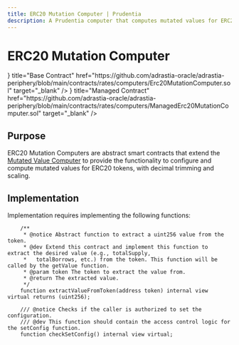 ```yaml
---
title: ERC20 Mutation Computer | Prudentia
description: A Prudentia computer that computes mutated values for ERC20 tokens with decimal scaling.
---
```



# ERC20 Mutation Computer

<Cards>
  <Cards.Card
    icon={<GitHubIcon />}
    title="Base Contract"
    href="https://github.com/adrastia-oracle/adrastia-periphery/blob/main/contracts/rates/computers/Erc20MutationComputer.sol"
    target="_blank"
  />
  <Cards.Card
    icon={<GitHubIcon />}
    title="Managed Contract"
    href="https://github.com/adrastia-oracle/adrastia-periphery/blob/main/contracts/rates/computers/ManagedErc20MutationComputer.sol"
    target="_blank"
  />
</Cards>

## Purpose

ERC20 Mutation Computers are abstract smart contracts that extend the [Mutated Value Computer](./mutated-value-computer) to provide the functionality to configure and compute mutated values for ERC20 tokens, with decimal trimming and scaling.

## Implementation

Implementation requires implementing the following functions:

```solidity
    /**
     * @notice Abstract function to extract a uint256 value from the token.
     * @dev Extend this contract and implement this function to extract the desired value (e.g., totalSupply,
     *   totalBorrows, etc.) from the token. This function will be called by the getValue function.
     * @param token The token to extract the value from.
     * @return The extracted value.
     */
    function extractValueFromToken(address token) internal view virtual returns (uint256);
```

```solidity
    /// @notice Checks if the caller is authorized to set the configuration.
    /// @dev This function should contain the access control logic for the setConfig function.
    function checkSetConfig() internal view virtual;
```
